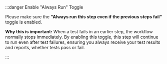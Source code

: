 :::danger Enable "Always Run" Toggle

Please make sure the **"Always run this step even if the previous steps fail"** toggle is enabled.

**Why this is important:**
When a test fails in an earlier step, the workflow normally stops immediately. By enabling this toggle, this step will continue to run even after test failures, ensuring you always receive your test results and reports, whether tests pass or fail.

<Screenshot url='https://cdn.appcircle.io/docs/assets/toggle-always-run-this-step.png' />

:::
